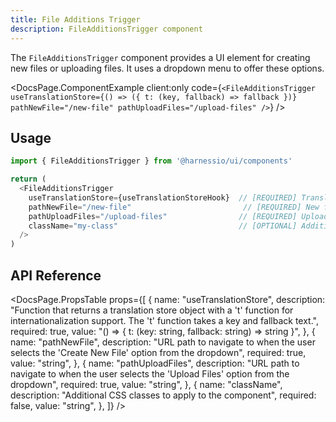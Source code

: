 ```yaml
---
title: File Additions Trigger
description: FileAdditionsTrigger component
---
```


The `FileAdditionsTrigger` component provides a UI element for creating new files or uploading files. It uses a dropdown menu to offer these options.


<DocsPage.ComponentExample
  client:only
  code={`<FileAdditionsTrigger
    useTranslationStore={() => ({ t: (key, fallback) => fallback })}
    pathNewFile="/new-file"
    pathUploadFiles="/upload-files"
/>`}
/>

## Usage

```typescript jsx
import { FileAdditionsTrigger } from '@harnessio/ui/components'

return (
  <FileAdditionsTrigger
    useTranslationStore={useTranslationStoreHook}  // [REQUIRED] Translation hook
    pathNewFile="/new-file"                         // [REQUIRED] New file path
    pathUploadFiles="/upload-files"                // [REQUIRED] Upload files path
    className="my-class"                           // [OPTIONAL] Additional CSS classes
  />
)
```

## API Reference

<DocsPage.PropsTable
  props={[
    {
      name: "useTranslationStore",
      description:
        "Function that returns a translation store object with a 't' function for internationalization support. The 't' function takes a key and fallback text.",
      required: true,
      value: "() => { t: (key: string, fallback: string) => string }",
    },
    {
      name: "pathNewFile",
      description:
        "URL path to navigate to when the user selects the 'Create New File' option from the dropdown",
      required: true,
      value: "string",
    },
    {
      name: "pathUploadFiles",
      description:
        "URL path to navigate to when the user selects the 'Upload Files' option from the dropdown",
      required: true,
      value: "string",
    },
    {
      name: "className",
      description: "Additional CSS classes to apply to the component",
      required: false,
      value: "string",
    },
  ]}
/>
